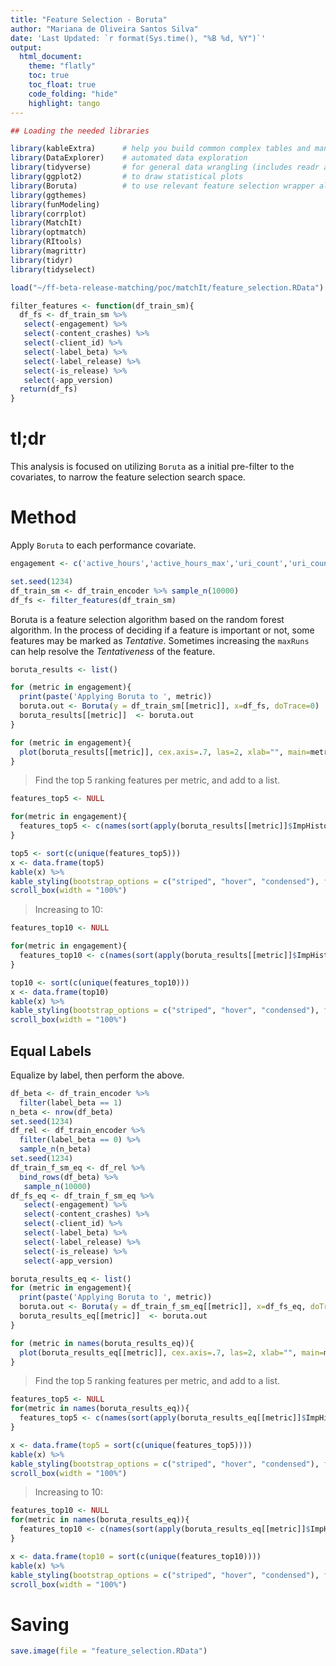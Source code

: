```yaml
---
title: "Feature Selection - Boruta"
author: "Mariana de Oliveira Santos Silva"
date: 'Last Updated: `r format(Sys.time(), "%B %d, %Y")`'
output: 
  html_document:
    theme: "flatly"
    toc: true
    toc_float: true
    code_folding: "hide"
    highlight: tango
---
```


```r
## Loading the needed libraries

library(kableExtra)      # help you build common complex tables and manipulate table styles
library(DataExplorer)    # automated data exploration
library(tidyverse)       # for general data wrangling (includes readr and dplyr)
library(ggplot2)         # to draw statistical plots 
library(Boruta)          # to use relevant feature selection wrapper algorithm
library(ggthemes)
library(funModeling) 
library(corrplot)
library(MatchIt)
library(optmatch)
library(RItools)
library(magrittr)
library(tidyr)
library(tidyselect)
```

```r
load("~/ff-beta-release-matching/poc/matchIt/feature_selection.RData")
```

```r
filter_features <- function(df_train_sm){
  df_fs <- df_train_sm %>%
   select(-engagement) %>%
   select(-content_crashes) %>%
   select(-client_id) %>%
   select(-label_beta) %>%
   select(-label_release) %>%
   select(-is_release) %>%
   select(-app_version)
  return(df_fs)
}
```

# tl;dr

This analysis is focused on utilizing `Boruta` as a initial pre-filter to the covariates, to narrow the feature selection search space.

# Method

Apply `Boruta` to each performance covariate.

```r
engagement <- c('active_hours','active_hours_max','uri_count','uri_count_max','search_count','search_count_max','num_pages','num_pages_max','daily_max_tabs','daily_max_tabs_max','daily_unique_domains','daily_unique_domains_max','daily_tabs_opened','daily_tabs_opened_max')

set.seed(1234)
df_train_sm <- df_train_encoder %>% sample_n(10000)
df_fs <- filter_features(df_train_sm)
```

Boruta is a feature selection algorithm based on the random forest algorithm. In the process of deciding if a feature is important or not, some features may be marked as *Tentative*. Sometimes increasing the `maxRuns` can help resolve the *Tentativeness* of the feature.

```r
boruta_results <- list()

for (metric in engagement){
  print(paste('Applying Boruta to ', metric))
  boruta.out <- Boruta(y = df_train_sm[[metric]], x=df_fs, doTrace=0)
  boruta_results[[metric]]  <- boruta.out
}
```

```r
for (metric in engagement){
  plot(boruta_results[[metric]], cex.axis=.7, las=2, xlab="", main=metric)
}
```

> Find the top 5 ranking features per metric, and add to a list. 

```r
features_top5 <- NULL

for(metric in engagement){
  features_top5 <- c(names(sort(apply(boruta_results[[metric]]$ImpHistory, 2, median), decreasing = TRUE)[1:5]), features_top5)
}

top5 <- sort(c(unique(features_top5)))
x <- data.frame(top5)
kable(x) %>%
kable_styling(bootstrap_options = c("striped", "hover", "condensed"), full_width = F) %>%
scroll_box(width = "100%")
```

> Increasing to 10:

```r
features_top10 <- NULL

for(metric in engagement){
  features_top10 <- c(names(sort(apply(boruta_results[[metric]]$ImpHistory, 2, median), decreasing = TRUE)[1:10]), features_top10)
}

top10 <- sort(c(unique(features_top10)))
x <- data.frame(top10)
kable(x) %>%
kable_styling(bootstrap_options = c("striped", "hover", "condensed"), full_width = F) %>%
scroll_box(width = "100%")
```

## Equal Labels

Equalize by label, then perform the above. 

```r
df_beta <- df_train_encoder %>% 
  filter(label_beta == 1)
n_beta <- nrow(df_beta)
set.seed(1234)
df_rel <- df_train_encoder %>% 
  filter(label_beta == 0) %>%
  sample_n(n_beta)
set.seed(1234)
df_train_f_sm_eq <- df_rel %>%
  bind_rows(df_beta) %>%
   sample_n(10000)
df_fs_eq <- df_train_f_sm_eq %>%
   select(-engagement) %>%
   select(-content_crashes) %>%
   select(-client_id) %>%
   select(-label_beta) %>%
   select(-label_release) %>%
   select(-is_release) %>%
   select(-app_version)
```

```r
boruta_results_eq <- list()
for (metric in engagement){
  print(paste('Applying Boruta to ', metric))
  boruta.out <- Boruta(y = df_train_f_sm_eq[[metric]], x=df_fs_eq, doTrace=0)
  boruta_results_eq[[metric]]  <- boruta.out
}
```

```r
for (metric in names(boruta_results_eq)){
  plot(boruta_results_eq[[metric]], cex.axis=.7, las=2, xlab="", main=metric) 
}
```

> Find the top 5 ranking features per metric, and add to a list. 

```r
features_top5 <- NULL
for(metric in names(boruta_results_eq)){
  features_top5 <- c(names(sort(apply(boruta_results_eq[[metric]]$ImpHistory, 2, median), decreasing = TRUE)[1:5]), features_top5)
}

x <- data.frame(top5 = sort(c(unique(features_top5))))
kable(x) %>%
kable_styling(bootstrap_options = c("striped", "hover", "condensed"), full_width = F) %>%
scroll_box(width = "100%")
```

> Increasing to 10:

```r
features_top10 <- NULL
for(metric in names(boruta_results_eq)){
  features_top10 <- c(names(sort(apply(boruta_results_eq[[metric]]$ImpHistory, 2, median), decreasing = TRUE)[1:10]), features_top10)
}

x <- data.frame(top10 = sort(c(unique(features_top10))))
kable(x) %>%
kable_styling(bootstrap_options = c("striped", "hover", "condensed"), full_width = F) %>%
scroll_box(width = "100%")
```

# Saving

```r
save.image(file = "feature_selection.RData")
```
